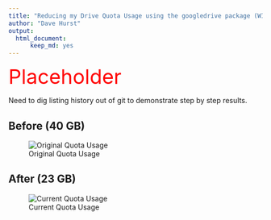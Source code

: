 ```yaml
---
title: "Reducing my Drive Quota Usage using the googledrive package (WIP)"
author: "Dave Hurst"
output:
  html_document: 
      keep_md: yes
---
```


<span style="color:red; font-size: 40px;">Placeholder</span><br>

Need to dig listing history out of git to demonstrate step by step results.

## Before (40 GB)

![Original Quota Usage](images/original_accum_plts.PNG)

## After (23 GB)

![Current Quota Usage](images/current_accum_plts.PNG)
